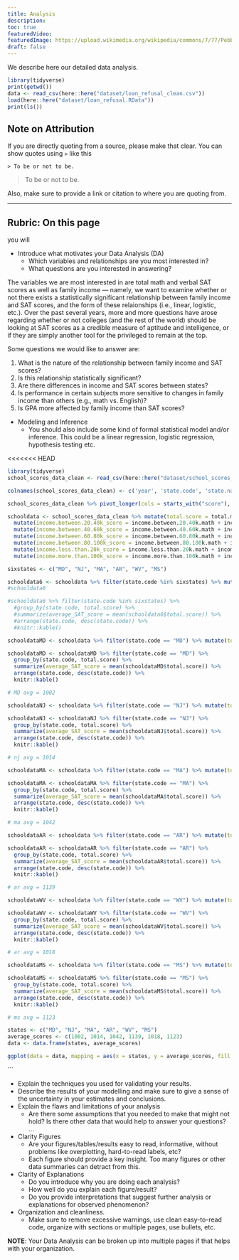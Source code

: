 ```yaml
---
title: Analysis
description:
toc: true
featuredVideo:
featuredImage: https://upload.wikimedia.org/wikipedia/commons/7/77/Pebbleswithquarzite.jpg
draft: false
---
```


We describe here our detailed data analysis.

```r
library(tidyverse)
print(getwd())
data <- read_csv(here::here("dataset/loan_refusal_clean.csv"))
load(here::here("dataset/loan_refusal.RData"))
print(ls())
```

## Note on Attribution

If you are directly quoting from a source, please make that clear. You can show quotes using `>` like this

```
> To be or not to be.
```

> To be or not to be.

Also, make sure to provide a link or citation to where you are quoting from.

-------
## Rubric: On this page

you will


* Introduce what motivates your Data Analysis (DA)
  * Which variables and relationships are you most interested in?
  * What questions are you interested in answering?

The variables we are most interested in are total math and verbal SAT scores as well as family income — namely, we want to examine whether or not there exists a statistically significant relationship between family income and SAT scores, and the form of these relaionships (i.e., linear, logistic, etc.). Over the past several years, more and more questions have arose regarding whether or not colleges (and the rest of the world) should be looking at SAT scores as a credible measure of aptitude and intelligence, or if they are simply another tool for the privileged to remain at the top. 

Some questions we would like to answer are:

1. What is the nature of the relationship between family income and SAT scores?
2. Is this relationship statistically significant?
3. Are there differences in income and SAT scores between states? 
4. Is performance in certain subjects more sensitive to changes in family income than others (e.g., math vs. English)?
5. Is GPA more affected by family income than SAT scores?

>  

* Modeling and Inference 
  * You should also include some kind of formal statistical model and/or inference. This could be a linear regression, logistic regression, hypothesis testing etc.
  
<<<<<<< HEAD
```r
library(tidyverse)
school_scores_data_clean <- read_csv(here::here("dataset/school_scores_data_clean.csv"))

colnames(school_scores_data_clean) <- c('year', 'state.code', 'state.name', 'total.math', 'total.testtakers', 'total.verbal', 'arts.music.avggpa', 'arts.music.avgyears', 'english.avggpa', 'english.avgyears', 'foreign.languages.avggpa', 'foreign.languages.avgyears', 'mathematics.avggpa', 'mathematics.avgyears', 'natural.sciences.avggpa', 'natural.sciences.avgyears', 'social.sciences.history.avggpa', 'social.sciences.history.avgyears', 'income.between.20.40k.math', 'income.between.20.40k.testtakers','income.between.20.40k.verbal', 'income.between.40.60k.math', 'income.between.40.60k.testtakers', 'income.between.40.60k.verbal', 'income.between.60.80k.math', 'income.between.60.80k.testtakers','income.between.60.80k.verbal', 'income.between.80.100k.math','income.between.80.100k.testtakers', 'income.between.80.100k.verbal', 'income.less.than.20k.math', 'income.less.than.20k.testtakers', 'income.less.than.20k.verbal', 'income.more.than.100k.math', 'income.more.than.100k.testtakers', 'income.more.than.100k.verbal', 'gpa.aminus.math', 'gpa.aminus.testtakers', 'gpa.aminus.verbal', 'gpa.aplus.math', 'gpa.aplus.testtakers', 'gpa.aplus.verbal', 'gpa.a.math', 'gpa.a.testtakers', 'gpa.a.verbal', 'gpa.b.math', 'gpa.b.testtakers', 'gpa.b.verbal', 'gpa.c.math', 'gpa.c.testtakers', 'gpa.c.verbal', 'gpa.d.or.lower.math', 'gpa.d.or.lower.testtakers', 'gpa.d.or.lower.verbal', 'gpa.no.response.math', 'gpa.no.response.testtakers', 'gpa.no.response.verbal', 'gender.female.math','gender.female.testtakers', 'gender.female.verbal', 'gender.male.math', 'gender.male.testtakers', 'gender.male.verbal', 'score.between.200.to.300.math.females', 'score.between.200.to.300.math.males', 'score.between.200.to.300.math.total', 'score.between.200.to.300.verbal.females', 'score.between.200.to.300.verbal.males', 'score.between.200.to.300.verbal.total', 'score.between.300.to.400.math.females', 'score.between.300.to.400.math.males', 'score.between.300.to.400.math.total', 'score.between.300.to.400.verbal.females', 'score.between.300.to.400.verbal.males', 'score.between.300.to.400.verbal.total', 'score.between.400.to.500.math.females', 'score.between.400.to.500.math.males', 'score.between.400.to.500.math.total', 'score.between.400.to.500.verbal.females', 'score.between.400.to.500.verbal.males', 'score.between.400.to.500.verbal.total', 'score.between.500.to.600.math.females', 'score.between.500.to.600.math.males', 'score.between.500.to.600.math.total', 'score.between.500.to.600.verbal.females', 'score.between.500.to.600.verbal.males', 'score.between.500.to.600.verbal.total', 'score.between.600.to.700.math.females', 'score.between.600.to.700.math.males', 'score.between.600.to.700.math.total', 'score.between.600.to.700.verbal.females', 'score.between.600.to.700.verbal.males', 'score.between.600.to.700.verbal.total', 'score.between.700.to.800.math.females', 'score.between.700.to.800.math.males', 'score.between.700.to.800.math.total', 'score.between.700.to.800.verbal.females', 'score.between.700.to.800.verbal.males', 'score.between.700.to.800.verbal.total')

school_scores_data_clean %>% pivot_longer(cols = starts_with("score"), names_to = "score value", values_to = "score", values_drop_na = TRUE) %>% pivot_longer(cols = starts_with("income"), names_to = "income range", values_to = "income", values_drop_na = TRUE)

schooldata <- school_scores_data_clean %>% mutate(total.score = total.math + total.verbal) %>% 
  mutate(income.between.20.40k_score = income.between.20.40k.math + income.between.20.40k.verbal) %>%
  mutate(income.between.40.60k_score = income.between.40.60k.math + income.between.40.60k.verbal) %>%
  mutate(income.between.60.80k_score = income.between.60.80k.math + income.between.60.80k.verbal) %>%
  mutate(income.between.80.100k_score = income.between.80.100k.math + income.between.80.100k.verbal) %>%
  mutate(income.less.than.20k_score = income.less.than.20k.math + income.less.than.20k.verbal) %>% 
  mutate(income.more.than.100k_score = income.more.than.100k.math + income.more.than.100k.verbal)
```

```r
sixstates <- c("MD", "NJ", "MA", "AR", "WV", "MS")

schooldata6 <- schooldata %>% filter(state.code %in% sixstates) %>% mutate(total.score = total.math + total.verbal) %>% select("state.code", "total.score")
#schooldata6

#schooldata6 %>% filter(state.code %in% sixstates) %>%
  #group_by(state.code, total.score) %>%
  #summarize(average_SAT_score = mean(schooldata6$total.score)) %>%
  #arrange(state.code, desc(state.code)) %>%
  #knitr::kable()

schooldataMD <- schooldata %>% filter(state.code == "MD") %>% mutate(total.score = total.math + total.verbal) %>% select("state.code", "total.score")

schooldataMD <- schooldataMD %>% filter(state.code == "MD") %>%
  group_by(state.code, total.score) %>%
  summarize(average_SAT_score = mean(schooldataMD$total.score)) %>%
  arrange(state.code, desc(state.code)) %>%
  knitr::kable()

# MD avg = 1002

schooldataNJ <- schooldata %>% filter(state.code == "NJ") %>% mutate(total.score = total.math + total.verbal) %>% select("state.code", "total.score")

schooldataNJ <- schooldataNJ %>% filter(state.code == "NJ") %>%
  group_by(state.code, total.score) %>%
  summarize(average_SAT_score = mean(schooldataNJ$total.score)) %>%
  arrange(state.code, desc(state.code)) %>%
  knitr::kable()

# nj avg = 1014

schooldataMA <- schooldata %>% filter(state.code == "MA") %>% mutate(total.score = total.math + total.verbal) %>% select("state.code", "total.score")

schooldataMA <- schooldataMA %>% filter(state.code == "MA") %>%
  group_by(state.code, total.score) %>%
  summarize(average_SAT_score = mean(schooldataMA$total.score)) %>%
  arrange(state.code, desc(state.code)) %>%
  knitr::kable()

# ma avg = 1042

schooldataAR <- schooldata %>% filter(state.code == "AR") %>% mutate(total.score = total.math + total.verbal) %>% select("state.code", "total.score")

schooldataAR <- schooldataAR %>% filter(state.code == "AR") %>%
  group_by(state.code, total.score) %>%
  summarize(average_SAT_score = mean(schooldataAR$total.score)) %>%
  arrange(state.code, desc(state.code)) %>%
  knitr::kable()

# ar avg = 1139

schooldataWV <- schooldata %>% filter(state.code == "WV") %>% mutate(total.score = total.math + total.verbal) %>% select("state.code", "total.score")

schooldataWV <- schooldataWV %>% filter(state.code == "WV") %>%
  group_by(state.code, total.score) %>%
  summarize(average_SAT_score = mean(schooldataWV$total.score)) %>%
  arrange(state.code, desc(state.code)) %>%
  knitr::kable()

# ar avg = 1018

schooldataMS <- schooldata %>% filter(state.code == "MS") %>% mutate(total.score = total.math + total.verbal) %>% select("state.code", "total.score")

schooldataMS <- schooldataMS %>% filter(state.code == "MS") %>%
  group_by(state.code, total.score) %>%
  summarize(average_SAT_score = mean(schooldataMS$total.score)) %>%
  arrange(state.code, desc(state.code)) %>%
  knitr::kable()

# ms avg = 1123
```

```r
states <- c("MD", "NJ", "MA", "AR", "WV", "MS")
average_scores <- c(1002, 1014, 1042, 1139, 1018, 1123)
data <- data.frame(states, average_scores)

ggplot(data = data, mapping = aes(x = states, y = average_scores, fill = states)) + geom_col(aes(color = states))
```
```

  * Explain the techniques you used for validating your results.
  * Describe the results of your modelling and make sure to give a sense of the uncertainty in your estimates and conclusions.
* Explain the flaws and limitations of your analysis
  * Are there some assumptions that you needed to make that might not hold? Is there other data that would help to answer your questions? ...
* Clarity Figures
  * Are your figures/tables/results easy to read, informative, without problems like overplotting, hard-to-read labels, etc?
  * Each figure should provide a key insight. Too many figures or other data summaries can detract from this.
* Clarity of Explanations
  * Do you introduce why you are doing each analysis?
  * How well do you explain each figure/result?
  * Do you provide interpretations that suggest further analysis or explanations for observed phenomenon?
* Organization and cleanliness.
  * Make sure to remove excessive warnings, use clean easy-to-read code, organize with sections or multiple pages, use bullets, etc.
  
  
**NOTE**: Your Data Analysis can be broken up into multiple pages if that helps with your organization.
